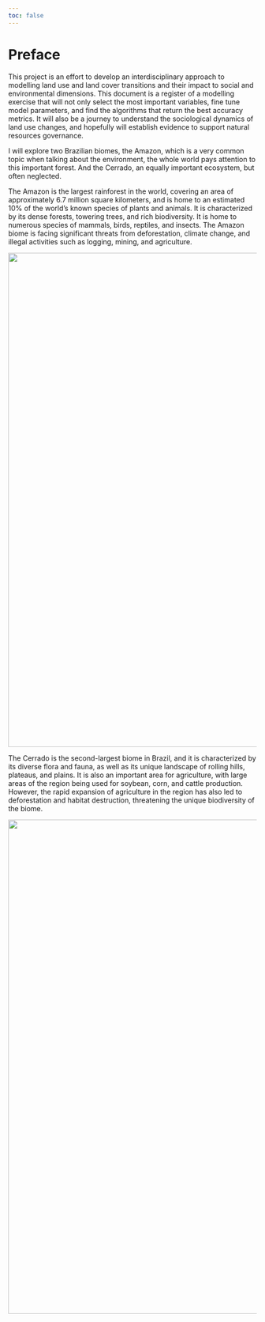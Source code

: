 ```yaml
---
toc: false
---
```


# Preface {.unnumbered}

This project is an effort to develop an interdisciplinary approach to modelling land use and land cover transitions and their impact to social and environmental dimensions. 
This document is a register of a modelling exercise that will not only select the most important variables, fine tune model parameters, and find the algorithms that return the best accuracy metrics. It will also be a journey to understand the sociological dynamics of land use changes, and hopefully will establish evidence to support natural resources governance.

I will explore two Brazilian biomes, the Amazon, which is a very common topic when talking about the environment, the whole world pays attention to this important forest. 
And the Cerrado, an equally important ecosystem, but often neglected.

The Amazon is the largest rainforest in the world, covering an area of approximately 6.7 million square kilometers, and is home to an estimated 10% of the world's known species of plants and animals.
It is characterized by its dense forests, towering trees, and rich biodiversity. It is home to numerous species of mammals, birds, reptiles, and insects.
The Amazon biome is facing significant threats from deforestation, climate change, and illegal activities such as logging, mining, and agriculture. 

![](figs/art/art_amazon.png){width=1000 .margin-caption}

The Cerrado is the second-largest biome in Brazil, and it is characterized by its diverse flora and fauna, as well as its unique landscape of rolling hills, plateaus, and plains.
It is also an important area for agriculture, with large areas of the region being used for soybean, corn, and cattle production. 
However, the rapid expansion of agriculture in the region has also led to deforestation and habitat destruction, threatening the unique biodiversity of the biome.

![](figs/art/art_cerrado.png){width=1000 .margin-caption}

